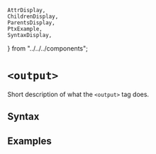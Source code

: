     AttrDisplay,
    ChildrenDisplay,
    ParentsDisplay,
    PtxExample,
    SyntaxDisplay,
} from "../../../components";

# `<output>`

Short description of what the `<output>` tag does.

## Syntax

<SyntaxDisplay name="output" />

## Examples

    